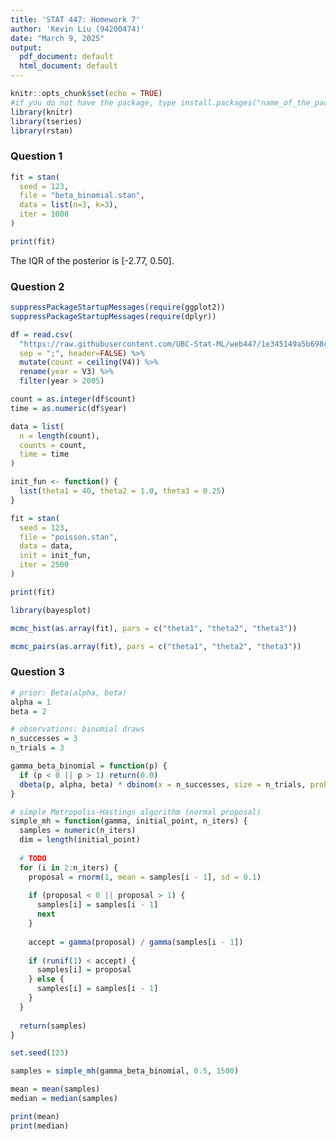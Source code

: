 ```yaml
---
title: 'STAT 447: Homework 7'
author: 'Kevin Liu (94200474)'
date: "March 9, 2025"
output:
  pdf_document: default
  html_document: default
---
```


```r
knitr::opts_chunk$set(echo = TRUE)
#if you do not have the package, type install.packages("name_of_the_package")
library(knitr)
library(tseries)
library(rstan)
```

### Question 1
```r
fit = stan(
  seed = 123,
  file = "beta_binomial.stan",
  data = list(n=3, k=3),
  iter = 1000
)

print(fit)
```
The IQR of the posterior is [-2.77, 0.50].

### Question 2

```r

suppressPackageStartupMessages(require(ggplot2))
suppressPackageStartupMessages(require(dplyr))

df = read.csv(
  "https://raw.githubusercontent.com/UBC-Stat-ML/web447/1e345149a5b698ccdf0a7e9b0aeabec2463c50ca/data/sunspots-SN_m_tot_V2.0.csv",
  sep = ";", header=FALSE) %>%
  mutate(count = ceiling(V4)) %>%
  rename(year = V3) %>%
  filter(year > 2005)

count = as.integer(df$count)
time = as.numeric(df$year)

data = list(
  n = length(count),
  counts = count,
  time = time
)

init_fun <- function() {
  list(theta1 = 40, theta2 = 1.0, theta3 = 0.25)
}

fit = stan(
  seed = 123,
  file = "poisson.stan",
  data = data,
  init = init_fun,
  iter = 2500
)

print(fit)

library(bayesplot)

mcmc_hist(as.array(fit), pars = c("theta1", "theta2", "theta3"))

mcmc_pairs(as.array(fit), pars = c("theta1", "theta2", "theta3"))
```


### Question 3
```r
# prior: Beta(alpha, beta)
alpha = 1
beta = 2 

# observations: binomial draws
n_successes = 3 
n_trials = 3

gamma_beta_binomial = function(p) {
  if (p < 0 || p > 1) return(0.0)
  dbeta(p, alpha, beta) * dbinom(x = n_successes, size = n_trials, prob = p)
}

# simple Metropolis-Hastings algorithm (normal proposal)
simple_mh = function(gamma, initial_point, n_iters) {
  samples = numeric(n_iters) 
  dim = length(initial_point)
  
  # TODO
  for (i in 2:n_iters) {
    proposal = rnorm(1, mean = samples[i - 1], sd = 0.1)
    
    if (proposal < 0 || proposal > 1) {
      samples[i] = samples[i - 1]
      next
    }
    
    accept = gamma(proposal) / gamma(samples[i - 1])
    
    if (runif(1) < accept) {
      samples[i] = proposal
    } else {
      samples[i] = samples[i - 1]
    }
  }
  
  return(samples)
}

set.seed(123)

samples = simple_mh(gamma_beta_binomial, 0.5, 1500)

mean = mean(samples)
median = median(samples)

print(mean)
print(median)

```